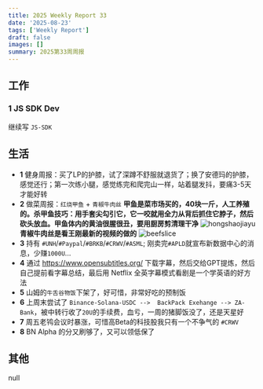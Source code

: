 ```yaml
---
title: 2025 Weekly Report 33
date: '2025-08-23'
tags: ['Weekly Report']
draft: false
images: []
summary: 2025第33周周报
---
```


<TOCInline toc={props.toc}/>

## 工作

### 1 JS SDK Dev

继续写 `JS-SDK`

## 生活

- **1** 健身周报：买了LP的护膝，试了深蹲不舒服就退货了；换了安德玛的护膝，感觉还行；第一次练小腿，感觉练完和爬完山一样，站着腿发抖，要痛3-5天才能好转
- **2** 做菜周报：`红烧甲鱼` + `青椒牛肉丝`
**甲鱼是菜市场买的，40块一斤，人工养殖的。杀甲鱼技巧：用手套尖勾引它，它一咬就用全力从背后抓住它脖子，然后砍头放血。甲鱼体内的黄油很腥很丑，要用厨房剪清理干净**
![hongshaojiayu](/static/images/2025-w33/hongshaojiayu.jpg)
**青椒牛肉丝是看王刚最新的视频的做的**
![beefslice](/static/images/2025-w33/beefslice.jpg)
- **3** 持有 `#UNH`/`#Paypal`/`#BRKB`/`#CRWV`/`#ASML`; 刚卖完`#APLD`就宣布新数据中心的消息，少赚`1000U`...
- **4** 通过 https://www.opensubtitles.org/ 下载字幕，然后交给GPT提炼，然后自己提前看字幕总结，最后用 Netflix 全英字幕模式看剧是一个学英语的好方法
- **5** 山姆的`牛舌谷物饭`下架了，好可惜，非常好吃的预制饭
- **6** 上周末尝试了 `Binance-Solana-USDC -->  BackPack Exehange --> ZA-Bank`，被中转行收了`20U`的手续费，血亏，一周的猪脚饭没了，还是天星好
- **7** 周五老鸨会议时暴涨，可惜高Beta的科技股我只有一个不争气的 `#CRWV`
- **8** BN Alpha 的分又刷够了，又可以领低保了



## 其他


null